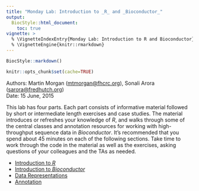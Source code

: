 ```yaml
---
title: "Monday Lab: Introduction to _R_ and _Bioconductor_"
output:
  BiocStyle::html_document:
    toc: true
vignette: >
  % \VignetteIndexEntry{Monday Lab: Introduction to R and Bioconductor}
  % \VignetteEngine{knitr::rmarkdown}
---
```


```r
BiocStyle::markdown()
```

```r
knitr::opts_chunk$set(cache=TRUE)
```

Authors: Martin Morgan (<a
  href="mailto:mtmorgan@fhcrc.org">mtmorgan@fhcrc.org</a>), Sonali
  Arora (<a
  href="mailto:sarora@fredhutch.org">sarora@fredhutch.org</a>)<br />
Date: 15 June, 2015

This lab has four parts. Each part consists of informative material
followed by short or intermediate length exercises and case
studies. The material introduces or refreshes your knowledge of _R_,
and walks through some of the central classes and annotation resources
for working with high-throughput sequence data in _Bioconductor_. It's
recommended that you spend about 45 minutes on each of the following
sections. Take time to work through the code in the material as well
as the exercises, asking questions of your colleagues and the TAs as
needed.

- [Introduction to _R_](Lab-Monday-Introduction-R.html)
- [Introduction to _Bioconductor_](Lab-Monday-Introduction-Bioconductor.html)
- [Data Representations](Lab-Monday-Data-Representations.html)
- [Annotation](Lab-Monday-Annotation.html)
